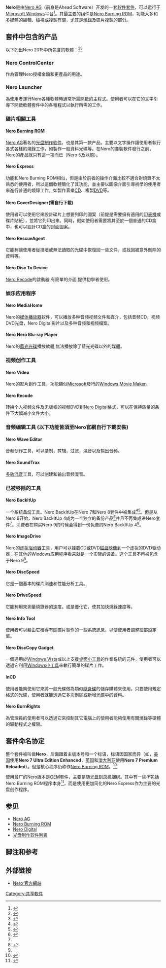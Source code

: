 {{NoteTA|G1=IT}}
{{Infobox Software
|name                   = Nero
|logo                   = <!-- 注释：[[File:Nero_9_logo.png|64px]] -->
|screenshot             = [[File:Screenshot1-nero9-big.png|256px]]
|caption                = Nero 9运行于[[Windows_Vista|Windows Vista]]
|developer              = [[Nero_AG|Nero AG]]
|latest release version = 2016 <ref name="latestversion">{{cite web |url=http://www.nero.com/eng/downloads-nero9-update.php |title=Nero 9 Product Download Page: Latest Version |accessdate=2009-03-19 |work=Nero AG Official Website |publisher=Nero AG |archive-date=2009-03-15 |archive-url=https://web.archive.org/web/20090315070114/http://www.nero.com/eng/downloads-nero9-update.php |dead-url=no }}</ref>
|latest release date    = {{release date and age|2015|09|17}}
|operating system       = [[Microsoft_Windows|Microsoft Windows]] 
|language               = [[英语|英语]]、[[德语|德语]]、[[法语|法语]]、[[西班牙语|西班牙语]]、[[意大利语|意大利语]]、[[汉语|汉语]]、[[朝鲜语|朝鲜语]]、[[捷克语|捷克语]]、[[荷兰语|荷兰语]]、[[波兰语|波兰语]]、[[葡萄牙语|葡萄牙语]]、[[瑞典语|瑞典语]]、[[俄语|俄语]]等<ref>{{cite web |url=http://www.nero.com/eng/nero9-supported-languages.html |title=Languages supported by Nero 9 |accessdate=2009-03-19 |work=Nero AG Official Website |publisher=Nero AG |archive-date=2009-03-15 |archive-url=https://web.archive.org/web/20090315075408/http://www.nero.com/eng/nero9-supported-languages.html |dead-url=no }}</ref>
|status                 = 穩定
|genre                  = [[光盘制作软件|光盘制作软件]]
|license                = 商业[[专有软件|专有软件]]
|website                = [http://www.nero.com/cht www.nero.com]
}}
'''Nero'''是由[[Nero_AG|Nero AG]]（前身是Ahead Software）开发的一套[[软件套件|软件套件]]，可以运行于[[Microsoft_Windows|Microsoft Windows]]平台<ref>{{cite web |url=http://www.nero.com/eng/company/about-nero/company-history.php |title=History of Nero AG |accessdate=2009-03-19 |work=Nero AG Official Website |publisher=Nero AG |archive-date=2013-01-04 |archive-url=https://web.archive.org/web/20130104115428/http://www.nero.com/eng/company/about-nero/company-history.php |dead-url=no }}</ref>。其最主要的组件是[[Nero_Burning_ROM|Nero Burning ROM]]，功能大多和多媒體的編輯、檢視或複製有關，尤其是[[燒錄|燒錄]]及碟片複製的部分。

== 套件中包含的产品 ==
以下列出Nero 2015中所包含的軟體：<ref name="nero9-applications-included">{{cite web |url=http://www.nero.com/enu/nero9-applications-included.html |title=Applications included in Nero 9 Suite |accessdate=2009-03-19 |work=Nero AG Official Website |publisher=Nero AG |archiveurl=https://web.archive.org/web/20100824025917/http://www.nero.com/enu/nero9-applications-included.html |archivedate=2010-08-24 |deadurl=yes }}</ref><ref name="nero9-features">{{cite web |url=http://www.nero.com/enu/nero9-features.html |title=Nero 9 Features |accessdate=2009-03-19 |work=Nero AG Official Website |publisher=Nero AG |archiveurl=https://web.archive.org/web/20100329104359/http://www.nero.com/enu/nero9-features.html |archivedate=2010-03-29 |deadurl=yes }}</ref>

===Nero ControlCenter===
作為管理Nero授權金鑰和更產品的用途。

===Nero Launcher===
為使用者運行Nero各種軟體時通常所需開啟的主程式。使用者可以在它的文字引導下開啟軟體套件中的各種程式以執行所需的工作。

===碟片相關工具===
====[[Nero_Burning_ROM|Nero Burning ROM]]====
[[Nero_AG|Nero AG]]著名的[[光盘制作软件|光盘制作软件]]，也是其第一款产品。主要以文字操作讓使用者執行各式各樣的燒錄工作，如製作一般資料光碟等。在Nero的套裝軟件發行之前，Nero的產品就只有這一項而已（Nero 5及以前）。
====Nero Express====
功能和Nero Burning ROM相似，但是由於前者的操作介面比較不適合對燒錄不太熟悉的使用者，所以這個軟體簡化了其功能，並主要以圖像介面引導初學的使用者來進行普通的燒錄工作，如製作音樂[[CD|CD]]、複製[[DVD|DVD]]等。
====Nero CoverDesigner(需自行下載)====
使用者可以使用它來設計碟片上想要列印的圖案（前提是需要擁有適用的[[印表機|印表機]]或碟片貼紙），並將它列印出來。同時，假如使用者需要將其至於一個普通的CD盒中，也可以設計CD盒的封面圖案。
====Nero RescueAgent====
它能夠讓使用者從損壞或無法讀取的光碟中恢復回一些文件，或找回被意外刪除的資料等。
====Nero Disc To Device====
[[Nero_Recode|Nero Recode]]的啟動器,有簡單的介面,提供初學者使用。

===娱乐应用程序===
====Nero MediaHome====
Nero的[[媒体播放器|媒体播放器]]软件，可以播放多种音频视频文件和媒介，包括音频CD，视频DVD光盘，Nero Digital影片以及多种音频和视频檔案。
====Nero Nero Blu-ray Player====
Nero的[[藍光光碟|藍光光碟]]播放軟體,無法播放除了藍光光碟以外的媒體。

===视频创作工具===
====Nero Video====
Nero的影片創作工具，功能類似[[Microsoft|Microsoft]]發行的[[Windows_Movie_Maker|Windows Movie Maker]]。
====Nero Recode====
转换个人视频文件及无版权的视频DVD到[[Nero_Digital|Nero Digital]]格式，可以在保持质量的条件下大幅减小文件大小。

===音频编辑工具 (以下功能皆須至Nero官網自行下載安裝)===
====Nero Wave Editor====
音频创作工具，可以录制，剪辑，过滤，混音以及输出音频。
====Nero SoundTrax====
[[多轨|多轨]][[混音|混音]]工具，可以创建和输出音频混音。

===已被移除的工具===
====Nero BackItUp====
一个系统[[备份|备份]]工具。Nero BackItUp在Nero 7和Nero 8套件中被集成<ref>{{cite web
|url=http://www.nero.com/enu/support-nero7-manuals.html
|title=Nero 7 Manuals -> Nero BackItUp 2
|accessdate=2009-03-19
|work=Nero AG Official Website
|publisher=Nero AG
|date=2007-03-19
|archive-date=2009-03-09
|archive-url=https://web.archive.org/web/20090309054534/http://www.nero.com/enu/support-nero7-manuals.html
|dead-url=no
}}</ref><ref>{{cite web
|url=http://www.nero.com/enu/support-nero8-manuals.html
|title=Nero 8 Manuals -> Nero BackItUp 3
|accessdate=2009-03-19
|work=Nero AG Official Website
|publisher=Nero AG
|date=
|archive-date=2009-03-08
|archive-url=https://web.archive.org/web/20090308124203/http://www.nero.com/enu/support-nero8-manuals.html
|dead-url=no
}}</ref>。但是从Nero 9开始，Nero BackItUp 4成为一个独立的备份产品<ref>{{cite web 
 |url=http://www.nero.com/enu/backitup-and-burn-introduction.html 
 |title=Nero - Nero BackItUp 4 Introduction 
 |work=Nero AG Official Website 
 |publisher=Nero AG 
 |accessdate=2009-03-19 
 |archiveurl=https://web.archive.org/web/20100329104607/http://www.nero.com/enu/backitup-and-burn-introduction.html 
 |archivedate=2010-03-29 
 |deadurl=yes 
 }}</ref>并且不再集成进Nero套件<ref name="nero9-applications-included" />。消费者在购买Nero 9的时候会得到一份免费的Nero BackItUp 4<ref name="nero9ai-quote2">{{cite web |quote=''Rest assured: When you buy Nero 9, you get Nero BackItUp 4 FREE!'' |url=http://www.nero.com/enu/nero9-applications-included.html |title=Applications included in Nero 9 Suite |accessdate=2009-03-19 |work=Nero AG Official Website |publisher=Nero AG |archive-date=2010-08-24 |archive-url=https://web.archive.org/web/20100824025917/http://www.nero.com/enu/nero9-applications-included.html |dead-url=yes }}</ref>。

====Nero ImageDrive====
Nero的[[虚拟驱动器|虚拟驱动器]]工具，用户可以挂载CD或DVD[[磁盘映像|磁盘映像]]到一个虚拟的DVD驱动器，在其他的Windows应用程序看来就是一个实际的设备。这个工具不再被包含于Nero 9<ref name="nero9-applications-included" />。
====Nero DiscSpeed====
它是一個基本的碟片测速和性能分析工具。
====Nero DriveSpeed====
它能夠用來測量燒錄器的速度。或是優化它，使其加快燒錄速度等。
====Nero Info Tool====
使用者可以藉由它獲得有關碟片製作的一些系統訊息，以便使用者調整細部設定值。
====Nero DiscCopy Gadget====
一個適用於[[Windows_Vista|Windows Vista]]或以上支援[[桌面小工具|桌面小工具]]的作業系統的元件，使用者可以透過它利用[[Windows小工具|Windows小工具]]來執行簡單的碟片工作。
====InCD====
使用者能夠使用它來將一般光碟做為類似[[隨身碟|隨身碟]]的儲存媒體來使用。只要使用規定格式的光碟，使用者就能透過它多次刪除或新增光碟中的資料。
====Nero BurnRights====
為管理員的使用者可以透過它來控制其它電腦上的使用者能夠使用有關燒錄等硬體的驅動程式之權限。

== 套件命名协定 ==
整个套件被叫做'''Nero'''，后面跟着主版本号和一个标语，标语因国家而异（如，[[美国|美国]]使用'''Nero 7 Ultra Edition Enhanced'''，[[英国|英国]]和[[澳大利亚|澳大利亚]]使用'''Nero 7 Premium Reloaded'''）。但是核心程序仍称作[[Nero_Burning_ROM|Nero Burning ROM]]。<ref name="nero9ai-quote1">{{cite web |url=http://www.nero.com/enu/nero9-applications-included.html |title=Applications included in Nero 9 Suite |accessdate=2009-03-19 |work=Nero AG Official Website |publisher=Nero AG |quote=''Nero Burning ROM is the professional solution for burning your audio, data, and video discs, backing up entire discs, and much more. Features many advanced settings and options and supports a wide range of formats.'' |archive-date=2010-08-24 |archive-url=https://web.archive.org/web/20100824025917/http://www.nero.com/enu/nero9-applications-included.html |dead-url=yes }}</ref>

使用最广的Nero版本是[[OEM|OEM]]套件，主要是随[[光盘驱动器|光盘刻录机]]捆绑。其中有一些''不''包括Nero Burning ROM程序本身<ref name="pcworld">{{cite news |url=http://pcworld.about.com/news/Mar152005id119955.htm |title=The Skinny on Burner Bundles |first=Melissa J |last=Perenson |date=2005-03-15 |publisher=[[PC_World_(magazine)|PC World]] |accessdate=2009-03-19 |deadurl=yes |archiveurl=https://web.archive.org/web/20090622202916/http://pcworld.about.com/news/Mar152005id119955.htm |archivedate=2009-06-22 }}</ref>，而是使用更加简化的Nero Express作为主要的光盘创作程序。

== 参见 ==
* [[Nero_AG|Nero AG]]
* [[Nero_Burning_ROM|Nero Burning ROM]]
* [[Nero_Digital|Nero Digital]]
* [[光盘制作软件列表|光盘制作软件列表]]

== 脚注和参考 ==
{{reflist|2}}

== 外部链接 ==
* [http://www.nero.com/cht Nero 官方網站]{{Wayback|url=http://www.nero.com/cht |date=20150702183159 }}

{{光盘制作软件}}

[[Category:共享軟件|Category:共享軟件]]